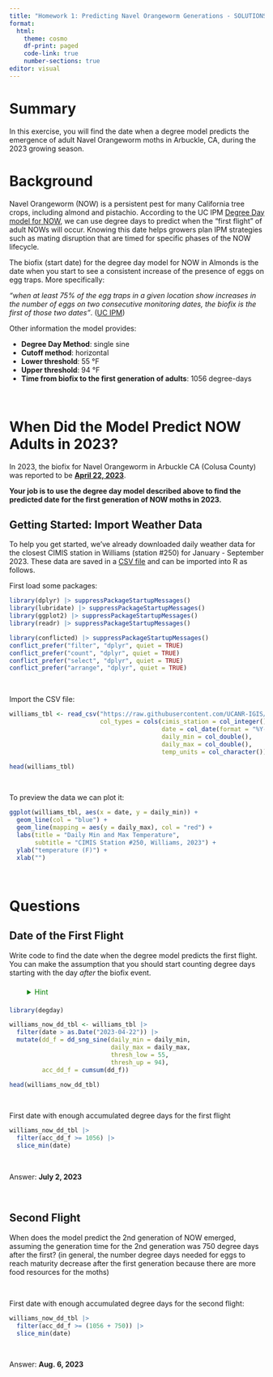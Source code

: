 ```yaml
---
title: "Homework 1: Predicting Navel Orangeworm Generations - SOLUTIONS"
format: 
  html:
    theme: cosmo
    df-print: paged
    code-link: true
    number-sections: true
editor: visual
---
```


# Summary

In this exercise, you will find the date when a degree model predicts the emergence of adult Navel Orangeworm moths in Arbuckle, CA, during the 2023 growing season.

# Background

Navel Orangeworm (NOW) is a persistent pest for many California tree crops, including almond and pistachio. According to the UC IPM [Degree Day model for NOW](https://ipm.ucanr.edu/calludt.cgi/DDMODEL?MODEL=NOW), we can use degree days to predict when the "first flight" of adult NOWs will occur. Knowing this date helps growers plan IPM strategies such as mating disruption that are timed for specific phases of the NOW lifecycle.

The biofix (start date) for the degree day model for NOW in Almonds is the date when you start to see a consistent increase of the presence of eggs on egg traps. More specifically:

::: {.blockquote}
*"when at least 75% of the egg traps in a given location show increases in the number of eggs on two consecutive monitoring dates, the biofix is the first of those two dates"*. ([UC IPM](https://ipm.ucanr.edu/calludt.cgi/DDMODEL?MODEL=NOW&CROP=almonds))
:::

Other information the model provides:

-   **Degree Day Method**: single sine\
-   **Cutoff method**: horizontal\
-   **Lower threshold**: 55 °F
-   **Upper threshold**: 94 °F
-   **Time from biofix to the first generation of adults**: 1056 degree-days

\

# When Did the Model Predict NOW Adults in 2023?

In 2023, the biofix for Navel Orangeworm in Arbuckle CA (Colusa County) was reported to be [**April 22, 2023**](https://www.sacvalleyorchards.com/almonds/insects-mites/navel-orangeworm-biofix-in-a-wet-spring/).

**Your job is to use the degree day model described above to find the predicted date for the first generation of NOW moths in 2023.**

## Getting Started: Import Weather Data

To help you get started, we've already downloaded daily weather data for the closest CIMIS station in Williams (station #250) for January - September 2023. These data are saved in a [CSV file](https://github.com/UCANR-IGIS/degday-shiny-s24/blob/main/exercises/data/williams-cimis-2023.csv) and can be imported into R as follows.

First load some packages:

```r
library(dplyr) |> suppressPackageStartupMessages()
library(lubridate) |> suppressPackageStartupMessages()
library(ggplot2) |> suppressPackageStartupMessages()
library(readr) |> suppressPackageStartupMessages()

library(conflicted) |> suppressPackageStartupMessages()
conflict_prefer("filter", "dplyr", quiet = TRUE)
conflict_prefer("count", "dplyr", quiet = TRUE)
conflict_prefer("select", "dplyr", quiet = TRUE)
conflict_prefer("arrange", "dplyr", quiet = TRUE)
```

\

Import the CSV file:

```r
williams_tbl <- read_csv("https://raw.githubusercontent.com/UCANR-IGIS/degday-shiny-s24/main/exercises/data/williams-cimis-2023.csv",
                         col_types = cols(cimis_station = col_integer(),
                                          date = col_date(format = "%Y-%m-%d"),
                                          daily_min = col_double(),
                                          daily_max = col_double(),
                                          temp_units = col_character())) 

head(williams_tbl)
```

\

To preview the data we can plot it:

```r
ggplot(williams_tbl, aes(x = date, y = daily_min)) + 
  geom_line(col = "blue") + 
  geom_line(mapping = aes(y = daily_max), col = "red") +
  labs(title = "Daily Min and Max Temperature", 
       subtitle = "CIMIS Station #250, Williams, 2023") +
  ylab("temperature (F)") +
  xlab("")
```

\

# Questions

## Date of the First Flight

Write code to find the date when the degree model predicts the first flight. You can make the assumption that you should start counting degree days starting with the day *after* the biofix event.

<details style="margin:0 2em;; border:none; padding:0.5em;">

<summary style="color: green;">Hint</summary>

See the Exercise we did in Part 1.

If you're not sure how to filter a data frame in R by a date column, you could ask Google or ChatGPT a question like, *"How do I filter a data frame in R by a date column?"*

</details>


```r
library(degday)

williams_now_dd_tbl <- williams_tbl |> 
  filter(date > as.Date("2023-04-22")) |> 
  mutate(dd_f = dd_sng_sine(daily_min = daily_min, 
                            daily_max = daily_max, 
                            thresh_low = 55,
                            thresh_up = 94),
         acc_dd_f = cumsum(dd_f))

head(williams_now_dd_tbl)
```

\

First date with enough accumulated degree days for the first flight

```r
williams_now_dd_tbl |>
  filter(acc_dd_f >= 1056) |> 
  slice_min(date)
```

\

Answer: **July 2, 2023**

\

## Second Flight

When does the model predict the 2nd generation of NOW emerged, assuming the generation time for the 2nd generation was 750 degree days after the first? (in general, the number degree days needed for eggs to reach maturity decrease after the first generation because there are more food resources for the moths)

\

First date with enough accumulated degree days for the second flight:

```r
williams_now_dd_tbl |>
  filter(acc_dd_f >= (1056 + 750)) |> 
  slice_min(date)
```

\

Answer: **Aug. 6, 2023**